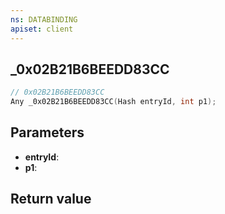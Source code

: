 ```yaml
---
ns: DATABINDING
apiset: client
---
```

## _0x02B21B6BEEDD83CC

```c
// 0x02B21B6BEEDD83CC
Any _0x02B21B6BEEDD83CC(Hash entryId, int p1);
```


## Parameters
* **entryId**:
* **p1**:

## Return value